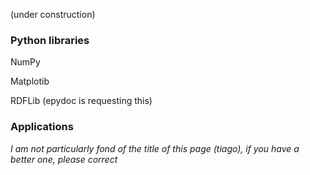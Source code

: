 (under construction)

===Python libraries===

NumPy

Matplotib

RDFLib (epydoc is requesting this)

===Applications===


''I am not particularly fond of the title of this page (tiago), if you have a better one, please correct''